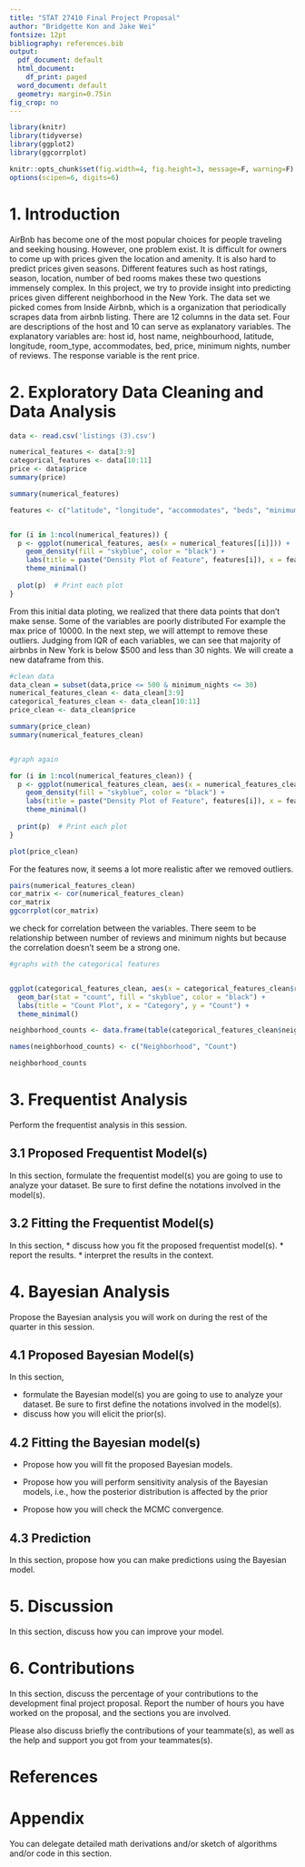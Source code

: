 ```yaml
---
title: "STAT 27410 Final Project Proposal"
author: "Bridgette Kon and Jake Wei"
fontsize: 12pt
bibliography: references.bib
output:
  pdf_document: default
  html_document:
    df_print: paged
  word_document: default
  geometry: margin=0.75in
fig_crop: no
---
```


```r
library(knitr)
library(tidyverse)
library(ggplot2)
library(ggcorrplot)

knitr::opts_chunk$set(fig.width=4, fig.height=3, message=F, warning=F)
options(scipen=6, digits=6)
```

# 1. Introduction

AirBnb has become one of the most popular choices for people traveling and seeking housing. However, one problem exist. It is difficult for owners to come up with prices given the location and amenity. It is also hard to predict prices given seasons. Different features such as host ratings, season, location, number of bed rooms makes these two questions immensely complex. In this project, we try to provide insight into predicting prices given different neighborhood in the New York. The data set we picked comes from Inside Airbnb, which is a organization that periodically scrapes data from airbnb listing. There are 12 columns in the data set. Four are descriptions of the host and 10 can serve as explanatory variables. The explanatory variables are: host id, host name, neighbourhood, latitude, longitude, room_type, accommodates, bed, price, minimum nights, number of reviews. The response variable is the rent price. 


# 2. Exploratory Data Cleaning and Data Analysis

```r

data <- read.csv('listings (3).csv')

numerical_features <- data[3:9]
categorical_features <- data[10:11]
price <- data$price
summary(price)

```

```r
summary(numerical_features)

features <- c("latitude", "longitude", "accommodates", "beds", "minimum_nights", "number_of_reviews", "review_scores_rating")


for (i in 1:ncol(numerical_features)) {
  p <- ggplot(numerical_features, aes(x = numerical_features[[i]])) +
    geom_density(fill = "skyblue", color = "black") +
    labs(title = paste("Density Plot of Feature", features[i]), x = features[i], y = "Density") +
    theme_minimal()
  
  plot(p)  # Print each plot
}

```

From this initial data ploting, we realized that there data points that don't make sense. Some of the variables are poorly distributed For example the max price of 10000. In the next step, we will attempt to remove these outliers. Judging from IQR of each variables, we can see that majority of airbnbs in New York is below $500 and less than 30 nights. We will create a new dataframe from this. 

```r

#clean data
data_clean = subset(data,price <= 500 & minimum_nights <= 30)
numerical_features_clean <- data_clean[3:9]
categorical_features_clean <- data_clean[10:11]
price_clean <- data_clean$price

summary(price_clean)
summary(numerical_features_clean)



```

```r

#graph again 

for (i in 1:ncol(numerical_features_clean)) {
  p <- ggplot(numerical_features_clean, aes(x = numerical_features_clean[[i]])) +
    geom_density(fill = "skyblue", color = "black") +
    labs(title = paste("Density Plot of Feature", features[i]), x = features[i], y = "Density") +
    theme_minimal()
  
  print(p)  # Print each plot
}

plot(price_clean)
```

For the features now, it seems a lot more realistic after we removed outliers.


```r
pairs(numerical_features_clean)
cor_matrix <- cor(numerical_features_clean)
cor_matrix
ggcorrplot(cor_matrix)

```
we check for correlation between the variables. There seem to be relationship between number of reviews and minimum nights but because the correlation doesn't seem be a strong one. 


```r
#graphs with the categorical features 


ggplot(categorical_features_clean, aes(x = categorical_features_clean$room_type)) +
  geom_bar(stat = "count", fill = "skyblue", color = "black") +
  labs(title = "Count Plot", x = "Category", y = "Count") +
  theme_minimal()

neighborhood_counts <- data.frame(table(categorical_features_clean$neighbourhood_cleansed))

names(neighborhood_counts) <- c("Neighborhood", "Count")

neighborhood_counts
```




# 3. Frequentist Analysis

Perform the frequentist analysis in this session.

## 3.1 Proposed Frequentist Model(s)

In this section, formulate the frequentist model(s) you are going to use to analyze your dataset. Be sure to first define the notations involved in the model(s).

## 3.2 Fitting the Frequentist Model(s)

In this section, 
* discuss how you fit the proposed frequentist model(s).
* report the results.
* interpret the results in the context.

# 4. Bayesian Analysis

Propose the Bayesian analysis you will work on during the rest of the quarter in this session.

## 4.1 Proposed Bayesian Model(s)

In this section, 

* formulate the Bayesian model(s) you are going to use to analyze your dataset. Be sure to first define the notations involved in the model(s).
* discuss how you will elicit the prior(s).

## 4.2 Fitting the Bayesian model(s)

* Propose how you will fit the proposed Bayesian models.

* Propose how you will perform sensitivity analysis of the Bayesian models, i.e., how the posterior distribution is affected by the prior 

* Propose how you will check the MCMC convergence. 

## 4.3 Prediction

In this section, propose how you can make predictions using the Bayesian model. 

# 5. Discussion

In this section, discuss how you can improve your model.

# 6. Contributions

In this section, discuss the percentage of your contributions to the development final project proposal. Report the number of hours you have worked on the proposal, and the sections you are involved.

Please also discuss briefly the contributions of your teammate(s), as well as the help and support you got from your teammates(s).

# References
<div id="refs"></div>

# Appendix

You can delegate detailed math derivations and/or sketch of algorithms and/or code in this section. 
